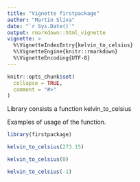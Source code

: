 ```yaml
---
title: "Vignette firstpackage"
author: "Martin Slíva"
date: "`r Sys.Date()`"
output: rmarkdown::html_vignette
vignette: >
  %\VignetteIndexEntry{kelvin_to_celsius}
  %\VignetteEngine{knitr::rmarkdown}
  %\VignetteEncoding{UTF-8}
---
```


```r
knitr::opts_chunk$set(
  collapse = TRUE,
  comment = "#>"
)
```


Library consists a function kelvin_to_celsius

Examples of usage of the function.

```r
library(firstpackage)

kelvin_to_celsius(273.15)

kelvin_to_celsius(0)

kelvin_to_celsius(-1)

```
